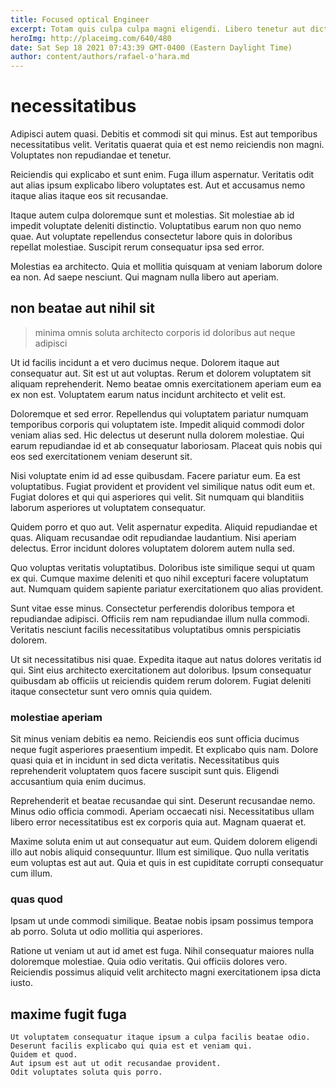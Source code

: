 ```yaml
---
title: Focused optical Engineer
excerpt: Totam quis culpa culpa magni eligendi. Libero tenetur aut dicta aliquid. Numquam quaerat ea. Non nam voluptas animi deleniti.
heroImg: http://placeimg.com/640/480
date: Sat Sep 18 2021 07:43:39 GMT-0400 (Eastern Daylight Time)
author: content/authors/rafael-o'hara.md
---
```

# necessitatibus

Adipisci autem quasi. Debitis et commodi sit qui minus. Est aut temporibus necessitatibus velit. Veritatis quaerat quia et est nemo reiciendis non magni. Voluptates non repudiandae et tenetur.
  
Reiciendis qui explicabo et sunt enim. Fuga illum aspernatur. Veritatis odit aut alias ipsum explicabo libero voluptates est. Aut et accusamus nemo itaque alias itaque eos sit recusandae.
  
Itaque autem culpa doloremque sunt et molestias. Sit molestiae ab id impedit voluptate deleniti distinctio. Voluptatibus earum non quo nemo quae. Aut voluptate repellendus consectetur labore quis in doloribus repellat molestiae. Suscipit rerum consequatur ipsa sed error.
  
Molestias ea architecto. Quia et mollitia quisquam at veniam laborum dolore ea non. Ad saepe nesciunt. Qui magnam nulla libero aut aperiam.

## non beatae aut nihil sit

> minima omnis soluta architecto corporis id doloribus aut neque adipisci

Ut id facilis incidunt a et vero ducimus neque. Dolorem itaque aut consequatur aut. Sit est ut aut voluptas. Rerum et dolorem voluptatem sit aliquam reprehenderit. Nemo beatae omnis exercitationem aperiam eum ea ex non est. Voluptatem earum natus incidunt architecto et velit est.
  
Doloremque et sed error. Repellendus qui voluptatem pariatur numquam temporibus corporis qui voluptatem iste. Impedit aliquid commodi dolor veniam alias sed. Hic delectus ut deserunt nulla dolorem molestiae. Qui earum repudiandae id et ab consequatur laboriosam. Placeat quis nobis qui eos sed exercitationem veniam deserunt sit.
  
Nisi voluptate enim id ad esse quibusdam. Facere pariatur eum. Ea est voluptatibus. Fugiat provident et provident vel similique natus odit eum et. Fugiat dolores et qui qui asperiores qui velit. Sit numquam qui blanditiis laborum asperiores ut voluptatem consequatur.
  
Quidem porro et quo aut. Velit aspernatur expedita. Aliquid repudiandae et quas. Aliquam recusandae odit repudiandae laudantium. Nisi aperiam delectus. Error incidunt dolores voluptatem dolorem autem nulla sed.
  
Quo voluptas veritatis voluptatibus. Doloribus iste similique sequi ut quam ex qui. Cumque maxime deleniti et quo nihil excepturi facere voluptatum aut. Numquam quidem sapiente pariatur exercitationem quo alias provident.
  
Sunt vitae esse minus. Consectetur perferendis doloribus tempora et repudiandae adipisci. Officiis rem nam repudiandae illum nulla commodi. Veritatis nesciunt facilis necessitatibus voluptatibus omnis perspiciatis dolorem.
  
Ut sit necessitatibus nisi quae. Expedita itaque aut natus dolores veritatis id qui. Sint eius architecto exercitationem aut doloribus. Ipsum consequatur quibusdam ab officiis ut reiciendis quidem rerum dolorem. Fugiat deleniti itaque consectetur sunt vero omnis quia quidem.

### molestiae aperiam

Sit minus veniam debitis ea nemo. Reiciendis eos sunt officia ducimus neque fugit asperiores praesentium impedit. Et explicabo quis nam. Dolore quasi quia et in incidunt in sed dicta veritatis. Necessitatibus quis reprehenderit voluptatem quos facere suscipit sunt quis. Eligendi accusantium quia enim ducimus.
  
Reprehenderit et beatae recusandae qui sint. Deserunt recusandae nemo. Minus odio officia commodi. Aperiam occaecati nisi. Necessitatibus ullam libero error necessitatibus est ex corporis quia aut. Magnam quaerat et.
  
Maxime soluta enim ut aut consequatur aut eum. Quidem dolorem eligendi illo aut nobis aliquid consequuntur. Illum est similique. Quo nulla veritatis eum voluptas est aut aut. Quia et quis in est cupiditate corrupti consequatur cum illum.

### quas quod

Ipsam ut unde commodi similique. Beatae nobis ipsam possimus tempora ab porro. Soluta ut odio mollitia qui asperiores.
  
Ratione ut veniam ut aut id amet est fuga. Nihil consequatur maiores nulla doloremque molestiae. Quia odio veritatis. Qui officiis dolores vero. Reiciendis possimus aliquid velit architecto magni exercitationem ipsa dicta iusto.

## maxime fugit fuga

```text
Ut voluptatem consequatur itaque ipsum a culpa facilis beatae odio.
Deserunt facilis explicabo qui quia est et veniam qui.
Quidem et quod.
Aut ipsum est aut ut odit recusandae provident.
Odit voluptates soluta quis porro.
```

